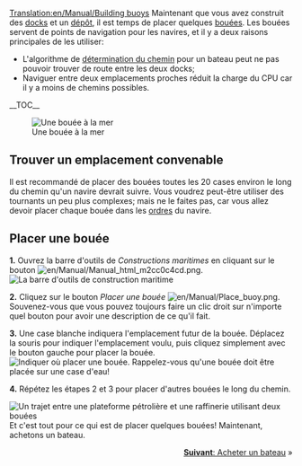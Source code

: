 [[Translation:en/Manual/Building buoys]]
{{fr/Manual/Tutorial/Tutoriel}}
Maintenant que vous avez construit des [[fr/Manual/Construction de docks|docks]] et un [[fr/Manual/Construction de dépôts maritimes|dépôt]], il est temps de placer quelques [[fr/Dock|bouées]]. Les bouées servent de points de navigation pour les navires, et il y a deux raisons principales de les utiliser:
*L'algorithme de [[fr/Archive/Manual/Settings/Détermination de chemin|détermination du chemin]] pour un bateau peut ne pas pouvoir trouver de route entre les deux docks;
*Naviguer entre deux emplacements proches réduit la charge du CPU car il y a moins de chemins possibles.

__TOC__

[[File:en/Manual/Buoy.png|left|frame|Une bouée à la mer]]
==Trouver un emplacement convenable==
Il est recommandé de placer des bouées toutes les 20 cases environ le long du chemin qu'un navire devrait suivre. Vous voudrez peut-être utiliser des tournants un peu plus complexes; mais ne le faites pas, car vous allez devoir placer chaque bouée dans les [[fr/Manual/Ordres|ordres]] du navire.

<div style="clear:left"></div>

==Placer une bouée==

'''1.''' Ouvrez la barre d'outils de ''Constructions maritimes'' en cliquant sur le bouton [[File:en/Manual/Manual html m2cc0c4cd.png]].
[[File:en/Manual/Dock toolbar.png|frame|none|La barre d'outils de construction maritime]]

'''2.''' Cliquez sur le bouton ''Placer une bouée'' [[File:en/Manual/Place buoy.png]]. Souvenez-vous que vous pouvez toujours faire un clic droit sur n'importe quel bouton pour avoir une description de ce qu'il fait.

'''3.''' Une case blanche indiquera l'emplacement futur de la bouée. Déplacez la souris pour indiquer l'emplacement voulu, puis cliquez simplement avec le bouton gauche pour placer la bouée.
[[File:en/Manual/Placing-buoy-1.png|frame|none|Indiquer où placer une bouée. Rappelez-vous qu'une bouée doit être placée sur une case d'eau!]]

'''4.''' Répétez les étapes 2 et 3 pour placer d'autres bouées le long du chemin.


[[File:en/Manual/Placing-buoy-2.png|frame|right|Un trajet entre une [[fr/Manual/Base Set/Industries/Plateforme pétrolière|plateforme pétrolière]] et une [[fr/Manual/Base Set/Industries/Raffinerie|raffinerie]] utilisant deux bouées]]
Et c'est tout pour ce qui est de placer quelques bouées! Maintenant, achetons un bateau.

<span style="float: right">[[fr/Manual/Achat de bateaux|'''Suivant''': Acheter un bateau]] &raquo;</span>